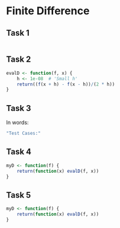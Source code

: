 Finite Difference
========================================================


## Task 1
```r


```

## Task 2
```r
evalD <- function(f, x) {
    h <- 1e-08  # 'Small h'
    return((f(x + h) - f(x - h))/(2 * h))
}

```

## Task 3

In words:
```r
"Test Cases:"  

```

## Task 4
```r
myD <- function(f) {
    return(function(x) evalD(f, x))
}

```

## Task 5
```r
myD <- function(f) {
    return(function(x) evalD(f, x))
}

```





